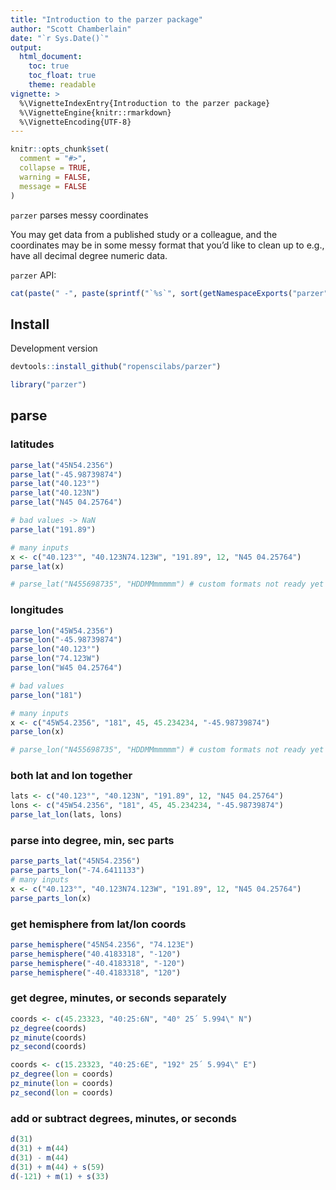 ```yaml
---
title: "Introduction to the parzer package"
author: "Scott Chamberlain"
date: "`r Sys.Date()`"
output:
  html_document:
    toc: true
    toc_float: true
    theme: readable
vignette: >
  %\VignetteIndexEntry{Introduction to the parzer package}
  %\VignetteEngine{knitr::rmarkdown}
  %\VignetteEncoding{UTF-8}
---
```


```r
knitr::opts_chunk$set(
  comment = "#>",
  collapse = TRUE,
  warning = FALSE,
  message = FALSE
)
```


`parzer` parses messy coordinates

You may get data from a published study or a colleague, and the coordinates
may be in some messy format that you'd like to clean up to e.g., have 
all decimal degree numeric data.

`parzer` API:

```r
cat(paste(" -", paste(sprintf("`%s`", sort(getNamespaceExports("parzer"))), collapse = "\n - ")))
```


## Install

Development version

```r
devtools::install_github("ropenscilabs/parzer")
```

```r
library("parzer")
```

## parse

### latitudes

```r
parse_lat("45N54.2356")
parse_lat("-45.98739874")
parse_lat("40.123°")
parse_lat("40.123N")
parse_lat("N45 04.25764")

# bad values -> NaN
parse_lat("191.89")

# many inputs
x <- c("40.123°", "40.123N74.123W", "191.89", 12, "N45 04.25764")
parse_lat(x)

# parse_lat("N455698735", "HDDMMmmmmm") # custom formats not ready yet
```

### longitudes

```r
parse_lon("45W54.2356")
parse_lon("-45.98739874")
parse_lon("40.123°")
parse_lon("74.123W")
parse_lon("W45 04.25764")

# bad values
parse_lon("181")

# many inputs
x <- c("45W54.2356", "181", 45, 45.234234, "-45.98739874")
parse_lon(x)

# parse_lon("N455698735", "HDDMMmmmmm") # custom formats not ready yet
```

### both lat and lon together

```r
lats <- c("40.123°", "40.123N", "191.89", 12, "N45 04.25764")
lons <- c("45W54.2356", "181", 45, 45.234234, "-45.98739874")
parse_lat_lon(lats, lons)
```

### parse into degree, min, sec parts

```r
parse_parts_lat("45N54.2356")
parse_parts_lon("-74.6411133")
# many inputs
x <- c("40.123°", "40.123N74.123W", "191.89", 12, "N45 04.25764")
parse_parts_lon(x)
```

### get hemisphere from lat/lon coords

```r
parse_hemisphere("45N54.2356", "74.123E")
parse_hemisphere("40.4183318", "-120")
parse_hemisphere("-40.4183318", "-120")
parse_hemisphere("-40.4183318", "120")
```

### get degree, minutes, or seconds separately

```r
coords <- c(45.23323, "40:25:6N", "40° 25´ 5.994\" N")
pz_degree(coords)
pz_minute(coords)
pz_second(coords)

coords <- c(15.23323, "40:25:6E", "192° 25´ 5.994\" E")
pz_degree(lon = coords)
pz_minute(lon = coords)
pz_second(lon = coords)
```

### add or subtract degrees, minutes, or seconds

```r
d(31)
d(31) + m(44)
d(31) - m(44)
d(31) + m(44) + s(59)
d(-121) + m(1) + s(33)
```
